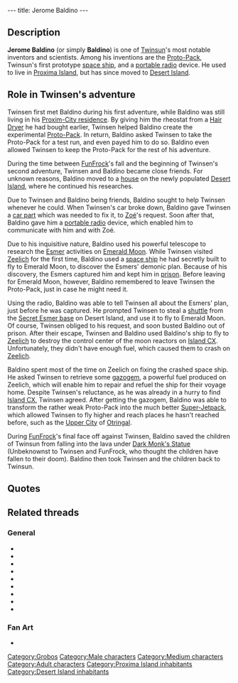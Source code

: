 ---
title: Jerome Baldino
---

{{Character|
Name=Jerome Baldino|
Image=GR_BALDI.jpg|
Race=[[Grobo]]|
Gender=Male|
Size=Medium|
Age=Adult}}

{{Quote|
Quote=So you found a hair dryer? Great! I'll be with you in a minute, just let me install the rheostat.|
Character=Jerome Baldino}}

==Description==
'''Jerome Baldino''' (or simply '''Baldino''') is one of [[Twinsun]]'s most notable inventors and scientists. Among his inventions are the [[Proto-Pack]], Twinsun's first prototype [[Baldino's Spaceship|space ship]], and a [[portable radio]] device.
He used to live in [[Proxima Island]], but has since moved to [[Desert Island]].

==Role in Twinsen's adventure==
Twinsen first met Baldino during his first adventure, while Baldino was still living in his [[Jerome Baldino's residence (Proxim-City)|Proxim-City residence]]. By giving him the rheostat from a [[Hair Dryer]] he had bought earlier, Twinsen helped Baldino create the experimental [[Proto-Pack]]. In return, Baldino asked Twinsen to take the Proto-Pack for a test run, and even payed him to do so. Baldino even allowed Twinsen to keep the Proto-Pack for the rest of his adventure.

During the time between [[FunFrock]]'s fall and the beginning of Twinsen's second adventure, Twinsen and Baldino became close friends. For unknown reasons, Baldino moved to a [[Jerome Baldino's residence (Port-Ludo)|house]] on the newly populated [[Desert Island]], where he continued his researches. 

Due to Twinsen and Baldino being friends, Baldino sought to help Twinsen whenever he could. When Twinsen's car broke down, Baldino gave Twinsen a [[car part]] which was needed to fix it, to [[Zoé]]'s request. Soon after that, Baldino gave him a [[portable radio]] device, which enabled him to communicate with him and with Zoé.

Due to his inquisitive nature, Baldino used his powerful telescope to research the [[Esmer]] activities on [[Emerald Moon]]. While Twinsen visited [[Zeelich]] for the first time, Baldino used a [[Baldino's ship|space ship]] he had secretly built to fly to Emerald Moon, to discover the Esmers' demonic plan. Because of his discovery, the Esmers captured him and kept him in [[Emerald Moon prison|prison]]. Before leaving for Emerald Moon, however, Baldino remembered to leave Twinsen the Proto-Pack, just in case he might need it.

Using the radio, Baldino was able to tell Twinsen all about the Esmers' plan, just before he was captured. He prompted Twinsen to steal a [[Esmer shuttle|shuttle]] from the [[Secret Esmer base]] on Desert Island, and use it to fly to Emerald Moon. Of course, Twinsen obliged to his request, and soon busted Baldino out of prison. After their escape, Twinsen and Baldino used Baldino's ship to fly to [[Zeelich]] to destroy the control center of the moon reactors on [[Island CX]]. Unfortunately, they didn't have enough fuel, which caused them to crash on [[Zeelich]].

Baldino spent most of the time on Zeelich on fixing the crashed space ship. He asked Twinsen to retrieve some [[gazogem]], a powerful fuel produced on Zeelich, which will enable him to repair and refuel the ship for their voyage home. Despite Twinsen's reluctance, as he was already in a hurry to find [[Island CX]], Twinsen agreed. After getting the gazogem, Baldino was able to transform the rather weak Proto-Pack into the much better [[Super-Jetpack]], which allowed Twinsen to fly higher and reach places he hasn't reached before, such as the [[Upper City]] of [[Otringal]].

During [[FunFrock]]'s final face off against Twinsen, Baldino saved the children of Twinsun from falling into the lava under [[Dark Monk's Statue]] (Unbeknownst to Twinsen and FunFrock, who thought the children have fallen to their doom). Baldino then took Twinsen and the children back to Twinsun.

==Quotes==
{{Quote|
Quote=I've been working on a Jet-Pack prototype for days now. It's a small reactor that harnesses onto your back and allows you to fly about. My problem is that my last test flight wreaked a bit of havoc on the garden wall. It is rather difficult to fine tune the motor's power. I need a rheostat like the one you find in a hair dryer. Do you think you can find one of those for me?|
Character=Jerome Baldino}}
{{Quote|
Quote=Well it's not a Jet-Pack yet, it's still just a Proto-Pack. I would appreciate it if you could test it out to see how it works. You should be able to fly over the water if you approach it from a gently sloping beach. But don't jump! Will you test it for 10 Kashes?|
Character=Jerome Baldino}}
{{Quote|
Quote=I've been working on a Jet-Pack prototype for days now. It's a small reactor that is harnessed on the back and allows its user to fly about. My problem is that my latest flight test wreaked havoc on my Southern wall. So I'd like to borrow the rheostat in your hair dryer to fine tune the power of the motors (from looking at your hairdo, I don't think you really need the dryer, anyway). And if that works, I will have a job offer for you|
Character=Jerome Baldino}}
{{Quote|
Quote=Here! Here's the part that Zoé needs for your car.|
Character=Jerome Baldino}}
{{Quote|
Quote=Here, this is that portable radio I forgot to give you. Sorry about the mixup, but I think you'll agree it was worth waiting for!|
Character=Jerome Baldino}}
{{Quote|
Quote=I could've called it an "integrated super dynamo circuitry mechanism" but I decided to go with "portable radio". A little catchier, huh? Incidentally, I'll let you know when the Proto-Pack is ready, it'll let you fly around in complete safety.|
Character=Jerome Baldino}}
{{Quote|
Quote=In spite of my powerful telescope, I saw only a couple of flying saucers pass behind the Moon. The Esmers must live on the hidden side.|
Character=Jerome Baldino}}
{{Quote|
Quote=Good day, Master, but... is that you Twinsen? You look terrific as a wizard, congratulations.|
Character=Jerome Baldino}}
{{Quote|
Quote=I never realized there was an actual School of Magic! I guess I should get out of my shop more often.|
Character=Jerome Baldino}}
{{Quote|
Quote=Hello! Twinsen? Baldino here! How are you? Looks like this transmitter works! If you swing by, I have a portable radio to give you. Also, I will have the proto-pack finished soon. It will allow you to fly in complete safety. Over.|
Character=Jerome Baldino}}
{{Quote|
Quote=Twinsen, I am on Emerald Moon. I have uncovered a diabolical plot organized by the Esmers<nowiki>!!</nowiki> The kidnapping of the wizards and the children was only a small part of their plan. They are about to destroy our planet<nowiki>!!!</nowiki> Listen Twinsen, you must meet me<nowiki>!!</nowiki>|
Character=Jerome Baldino}}
{{Quote|
Quote=The Esmers have set up a base somewhere on Desert Island. Find it and steal a shuttle<nowiki>!!</nowiki> You are the only one who can save Twinsun<nowiki>!!!</nowiki>|
Character=Jerome Baldino}}
{{Quote|
Quote=Twinsen<nowiki>!!</nowiki> You are here at last! It's horrible<nowiki>!!</nowiki> The Esmers have built some reactors on Emerald Moon in order to propel it toward Twinsun and explode our planet<nowiki>!!</nowiki> They obey their God who was miraculously reincarnated, and they want to fulfill an ancient prophecy which is supposed to return their planet to its ancient heavenly look.|
Character=Jerome Baldino}}
{{Quote|
Quote=Hey, Twinsen, take this translator, and you will conveniently understand the language of Zeelich<nowiki>!!</nowiki>|
Character=Jerome Baldino}}
{{Quote|
Quote=Twinsen! I left my vessel near the outside of the crater. We'll be able to escape through the yard!|
Character=Jerome Baldino}}
{{Quote|
Quote=The door's jammed. We have to find some way to open it.|
Character=Jerome Baldino}}
{{Quote|
Quote=Twinsen, I damaged the vessel during landing. I need some time for repairs. The Zeelichian fuel is called gazogem, it's very powerful. You should go get some.|
Character=Jerome Baldino}}
{{Quote|
Quote=Of course, but I will need this gazogem sooner or later. Besides, it will allow me to transform your protopack and increase its performance.|
Character=Jerome Baldino}}
{{Quote|
Quote=You must go get me some gazogem, so that I can finish to repair our vessel and make your protopack more powerful<nowiki>!!</nowiki>|
Character=Jerome Baldino}}
{{Quote|
Quote=Thanks, Twinsen. Now I can finish up on the ship. I'll buzz you on the radio as soon as I do the protopack.|
Character=Jerome Baldino}}
{{Quote|
Quote=Hey there, don't forget my gazogem. I really need it to repair the vessel. And I think you'll really appreciate what it does to your protopack.|
Character=Jerome Baldino}}
{{Quote|
Quote=Thank you, Twinsen. Now I can make us a ship that can race the comets! Anyway, here's something to turn your protopack into a superjetpack. and from now on, you can fly higher!|
Character=Jerome Baldino}}
{{Quote|
Quote=It's going to take me quite a while longer to finish up on the vessel here.|
Character=Jerome Baldino}}
{{Quote|
Quote=Come in! Twinsen? It's me, Baldino! I've improved your protopack, you can come pick it up now!|
Character=Jerome Baldino}}

==Related threads==
===General===
* {{thread|id=9154|title=Am I the only one seeing this?!}}
* {{thread|id=1341|title=Jerome Baldino}}
* {{thread|id=4825|title=About Baldino}}
* {{thread|id=3852|title=Jerome Baldino - The Lord of Evil?}}
* {{thread|id=3367|title=I could've called it an "integrated super dynamo circuitry mechanism" but I decided t}}
* {{thread|id=3065|title=Why Baldino?}}
* {{thread|id=540|title=I just played LBA2 again.... (C)}}
* {{thread|id=741|title=another unknown quote}}
* {{thread|id=530|title=I just played LBA2 again....}}

===Fan Art===
* {{thread|id=3150|title=My first Lba image}}

{{Stub}}

[[Category:Grobos]]
[[Category:Male characters]]
[[Category:Medium characters]]
[[Category:Adult characters]]
[[Category:Proxima Island inhabitants]]
[[Category:Desert Island inhabitants]]
